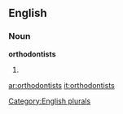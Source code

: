 
==English==

===Noun===
'''orthodontists'''

# {{plural of|[[orthodontist]]}}

[[Category:English plurals]]

[[ar:orthodontists]]
[[it:orthodontists]]